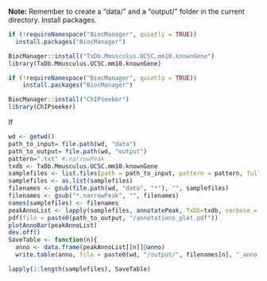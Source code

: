 **Note:** Remember to create a "data/" and a "output/" folder in the current directory.
Install packages.
```r
if (!requireNamespace("BiocManager", quietly = TRUE))
  install.packages("BiocManager")

BiocManager::install("TxDb.Mmusculus.UCSC.mm10.knownGene")
library(TxDb.Mmusculus.UCSC.mm10.knownGene)
```

```r
if (!requireNamespace("BiocManager", quietly = TRUE))
    install.packages("BiocManager")

BiocManager::install("ChIPseeker")
library(ChIPseeker)
```

If
```r
wd <- getwd()
path_to_input= file.path(wd, "data")
path_to_output= file.path(wd, "output")
pattern=".txt" #.narrowPeak
txdb <- TxDb.Mmusculus.UCSC.mm10.knownGene
samplefiles <- list.files(path = path_to_input, pattern = pattern, full.names = T)
samplefiles <- as.list(samplefiles)
filenames <- gsub(file.path(wd, "data", "*"), "", samplefiles) 
filenames <- gsub("*.narrowPeak", "", filenames)
names(samplefiles) <- filenames
peakAnnoList <- lapply(samplefiles, annotatePeak, TxDb=txdb, verbose = F)
pdf(file = paste0(path_to_output, "/annotations_plot.pdf"))
plotAnnoBar(peakAnnoList)
dev.off()
SaveTable <- function(n){
  anno <- data.frame(peakAnnoList[[n]]@anno)
  write.table(anno, file = paste0(wd, "/output/", filenames[n], "_anno.xls"), sep = "\t")}

lapply(1:length(samplefiles), SaveTable)
```